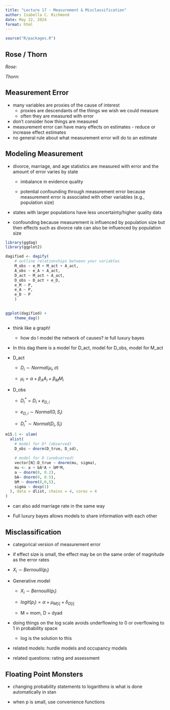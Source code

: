 ```yaml
---
title: "Lecture 17 - Measurement & Misclassification"
author: Isabella C. Richmond
date: May 22, 2024
format: html
---
```


```r
source("R/packages.R")
```

## Rose / Thorn

*Rose:*

*Thorn:*

## Measurement Error

-   many variables are proxies of the cause of interest
    -   proxies are descendants of the things we wish we could measure
    -   often they are measured with error
-   don't consider how things are measured
-   measurement error can have many effects on estimates - reduce or increase effect estimates
-   no general rule about what measurement error will do to an estimate

## Modeling Measurement

-   divorce, marriage, and age statistics are measured with error and the amount of error varies by state

    -   imbalance in evidence quality

    -   potential confounding through measurement error because measurement error is associated with other variables (e.g., population size)

-   states with larger populations have less uncertainty/higher quality data

-   confounding because measurement is influenced by population size but then effects such as divorce rate can also be influenced by population size

```r
library(ggdag)
library(ggplot2)

dagified <- dagify(
    # outline relationships between your variables
    M_obs ~ e_M + M_act + A_act,
    A_obs ~ e_A + A_act,
    D_act ~ M_act + A_act,
    D_obs ~ D_act + e_D,
    e_M ~ P,
    e_A ~ P,
    e_D ~ P
    )
    

ggplot(dagified) +
    theme_dag()
```

-   think like a graph!

    -   how do I model the network of causes? ie full luxury bayes

-   In this dag there is a model for D_act, model for D_obs, model for M_act

-   D_act

    -   $D_i \sim Normal(\mu_i, \sigma)$

    -   $\mu_i = \alpha + \beta_A A_i + \beta_M M_i$

-   D_obs

    -   $D^*_i = D_i + e_{D,i}$

    -   $e_{D,i} \sim Normal(0, S_i)$

    -   $D^*_i \sim Normal(D_i, S_i)$

```r
m15.1 <- ulam(
  alist(
    # model for D* (observed)
    D_obs ~ dnorm(D_true, D_sd),
    
    # model for D (unobserved)
    vector[N]:D_true ~ dnorm(mu, sigma),
    mu <- a + bA*A + bM*M,
    a ~ dnorm(0, 0.2),
    bA~ dnorm(0, 0.5),
    bM ~ dnorm(0,0,5), 
    sigma ~ dexp(1)
  ), data = dlist, chains = 4, cores = 4
)
```

-   can also add marriage rate in the same way

-   Full luxury bayes allows models to share information with each other

## Misclassification

-   categorical version of measurement error

-   if effect size is small, the effect may be on the same order of magnitude as the error rates

-   $X_i \sim Bernoulli(p_i)$

-   Generative model

    -   $X_i \sim Bernoulli(p_i)$

    -   $logit(p_i) = \alpha + \mu_{M[i]} + \delta_{D[i]}$

    -   M = mom, D = dyad

-   doing things on the log scale avoids underflowing to 0 or overflowing to 1 in probability space

    -   log is the solution to this

-   related models: hurdle models and occupancy models

-   related questions: rating and assessment

## Floating Point Monsters

-   changing probability statements to logarithms is what is done automatically in stan

-   when p is small, use convenience functions
